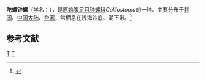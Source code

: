 {{Speciesbox
| taxon = Calliostoma haliarchus
| binomial_authority = (Melvill, 1889)
| image = Tristichotrochus haliarchus 01.JPG
}}
'''陀螺钟螺'''（学名：''{{lang|la|Calliostoma haliarchus}}''），是[[原始腹足目|原始腹足目]][[钟螺科|钟螺科]]''Calliostoma''的一种。主要分布于[[韩国|韩国]]、[[中国大陆|中国大陆]]、[[台湾|台湾]]，常栖息在浅海沙底、潮下带。<ref>{{cite web|url=http://shell.sinica.edu.tw/chinese/shellbase_detail.php?science_no=91|title=国际贝库：陀螺钟螺|publisher=台湾贝类资料库|accessdate=2009-08-11|archive-date=2016-03-04|archive-url=https://web.archive.org/web/20160304125245/http://shell.sinica.edu.tw/chinese/shellbase_detail.php?science_no=91|dead-url=no}}</ref>

== 参考文献 ==
{{reflist}}

{{taxonbar}}
[[Category:_1889年描述的动物|T]]
[[Category:钟螺科|T]]